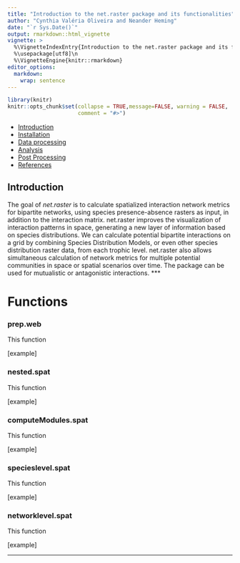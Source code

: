 ```yaml
---
title: "Introduction to the net.raster package and its functionalities"
author: "Cynthia Valéria Oliveira and Neander Heming"
date: "`r Sys.Date()`"
output: rmarkdown::html_vignette
vignette: >
  %\VignetteIndexEntry{Introduction to the net.raster package and its functionalities}
  %\usepackage[utf8]\n 
  %\VignetteEngine{knitr::rmarkdown}
editor_options: 
  markdown: 
    wrap: sentence  
---
```


```r
library(knitr)
knitr::opts_chunk$set(collapse = TRUE,message=FALSE, warning = FALSE,
                      comment = "#>")
```

-   [Introduction](#intro)
-   [Installation](#install)
-   [Data processing](#data)
-   [Analysis](#analysis)
-   [Post Processing](#processing)
-   [References](#references)

## Introduction {#intro}
The goal of *net.raster* is to calculate spatialized interaction network metrics for bipartite networks, using species presence-absence rasters as input, in addition to the interaction matrix. net.raster improves the visualization of interaction patterns in space, generating a new layer of information based on species distributions. We can calculate potential bipartite interactions on a grid by combining Species Distribution Models, or even other species distribution raster data, from each trophic level. net.raster also allows simultaneous calculation of network metrics for multiple potential communities in space or spatial scenarios over time. The package can be used for mutualistic or antagonistic interactions.
***

# Functions
### prep.web
This function 

[example]

### nested.spat
This function 

[example]

### computeModules.spat
This function 

[example]

### specieslevel.spat
This function 

[example]

### networklevel.spat
This function 

[example]

***
